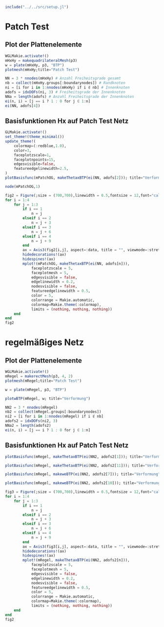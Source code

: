 ```julia
include("../../src/setup.jl")
```

# Patch Test

## Plot der Plattenelemente
```julia
WGLMakie.activate!()
mHxHy = makequadrilateralMesh(p3)
w = plate(mHxHy, p3, "BTP")
plotmesh(mHxHy;title="Patch Test")
```

```julia
NN = 3 * nnodes(mHxHy) # Anzahl Freiheitsgrade gesamt
nb = collect(mHxHy.groups[:boundarynodes]) # Randknoten
ni = [i for i in 1:nnodes(mHxHy) if i ∉ nb] # Innenknoten
adofs = idxDOFs(ni, 3) # Freiheitsgrade der Innenknoten
NNa = length(adofs) # Anzahl Freiheitsgrade der Innenknoten
ei(n, i) = [j == i ? 1 : 0 for j ∈ 1:n]
ei(NN, adofs[4])
```

## Basisfunktionen Hx auf Patch Test Netz
```julia
GLMakie.activate!()
set_theme!(theme_minimal())
update_theme!(
    colormap=(:redblue,1.0),
    color=3,
    faceplotzscale=1,
    faceplotnpoints=15,
    edgesvisible=false,
    featureedgelinewidth=2.5,
) 
plotBasisfunc(mPatchOG, makeThetaxBTP(ei(NN, adofs[2])); title="Verformung")
```

```julia
node(mPatchOG,1)
```


```julia
fig2 = Figure(;size = (700,700),linewidth = 0.5,fontsize = 12,font="calibri",title="Hx Funktionen auf Patch Test Netz")
for i = 1:4
    for j = 1:3
        if i == 1
            n = j
        elseif i == 2
            n = j + 3
        elseif i == 3
            n = j + 6
        elseif i == 4
            n = j + 9
        end
        ax = Axis3(fig2[i,j], aspect=:data, title = "", viewmode=:stretch, perspectiveness=0.2, limits=(nothing, nothing, nothing), protrusions=1,elevation = 0.05)
        hidedecorations!(ax)
        hidespines!(ax)
        mplot!(mPatchOG, makeThetaxBTP(ei(NN, adofs[n])),
            faceplotzscale = 5,
            faceplotmesh = 5,
            edgesvisible = false, 
            edgelinewidth = 0.2,
            nodesvisible = false,
            featureedgelinewidth = 0.5,
            color = 5,
            colorrange = Makie.automatic,
            colormap=Makie.theme(:colormap),
            limits = (nothing, nothing, nothing))
    end
end
fig2
```

# regelmäßiges Netz

## Plot der Plattenelemente
```julia
WGLMakie.activate!()
mRegel = makerectMesh(p3, 4, 2)
plotmesh(mRegel;title="Patch Test")
```

```julia
w = plate(mRegel, p3, "BTP")
```

```julia
plotwBTP(mRegel, w; title="Verformung")
```

```julia
NN2 = 3 * nnodes(mRegel)
nb2 = collect(mRegel.groups[:boundarynodes])
ni2 = [i for i in 1:nnodes(mRegel) if i ∉ nb]
adofs2 = idxDOFs(ni2, 3)
NNa2 = length(adofs2)
ei(n, i) = [j == i ? 1 : 0 for j ∈ 1:n]
```

## Basisfunktionen Hx auf Patch Test Netz
```julia
plotBasisfunc(mRegel, makeThetaxBTP(ei(NN2, adofs2[1])); title="Verformung")
```

```julia
plotBasisfunc(mRegel, makeThetaxBTP(ei(NN2, adofs2[11])); title="Verformung")
```

```julia
plotBasisfunc(mRegel, makeweBTP(ei(NN2, adofs2[7])); title="Verformung")
```

```julia
plotBasisfunc(mRegel, makeweBTP(ei(NN2, adofs2[10])); title="Verformung")
```


```julia
fig3 = Figure(;size = (700,700),linewidth = 0.5,fontsize = 12,font="calibri",title="Hx Funktionen auf regelmäßigem Netz")
for i = 1:4
    for j = 1:3
        if i == 1
            n = j
        elseif i == 2
            n = j + 3
        elseif i == 3
            n = j + 6
        elseif i == 4
            n = j + 9
        end
        ax = Axis3(fig3[i,j], aspect=:data, title = "", viewmode=:stretch, perspectiveness=0.2, limits=(nothing, nothing, nothing), protrusions=1,elevation = 0.05)
        hidedecorations!(ax)
        hidespines!(ax)
        mplot!(mRegel, makeThetaxBTP(ei(NN2, adofs2[n])),
            faceplotzscale = 5,
            faceplotmesh = 5,
            edgesvisible = false, 
            edgelinewidth = 0.2,
            nodesvisible = false,
            featureedgelinewidth = 0.5,
            color = 5,
            colorrange = Makie.automatic,
            colormap=Makie.theme(:colormap),
            limits = (nothing, nothing, nothing))
    end
end
fig2
```